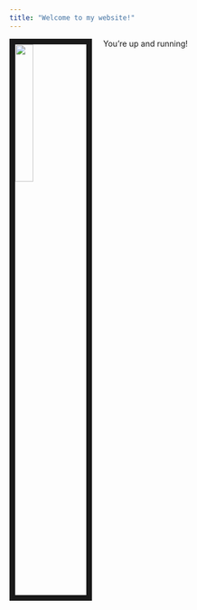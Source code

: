 ```yaml
---
title: "Welcome to my website!"
---
```


<img src="images/bob.jpg" style="width:25%; border:10px solid; margin-right: 20px" align="left">


You're up and running!